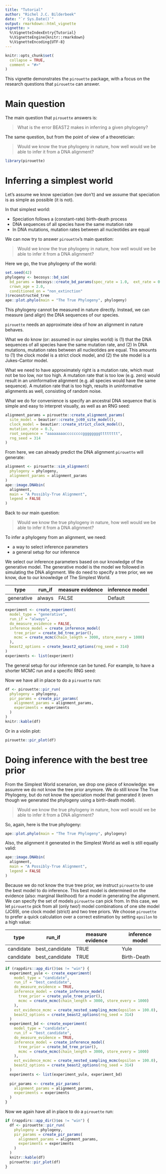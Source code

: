 ```yaml
---
title: "Tutorial"
author: "Richel J.C. Bilderbeek"
date: "`r Sys.Date()`"
output: rmarkdown::html_vignette
vignette: >
  %\VignetteIndexEntry{Tutorial}
  %\VignetteEngine{knitr::rmarkdown}
  %\VignetteEncoding{UTF-8}
---
```


```r
knitr::opts_chunk$set(
  collapse = TRUE,
  comment = "#>"
)
```

This vignette demonstrates the `pirouette` package, 
with a focus on the research questions that `pirouette` can answer.

# Main question

The main question that `pirouette` answers is:

> What is the error BEAST2 makes in inferring a given phylogeny?

The same question, but from the point of view of a theoretician:

> Would we know the true phylogeny in nature,
> how well would we be able to infer it 
> from a DNA alignment?

```r
library(pirouette)
```

# Inferring a simplest world

Let's assume we know speciation (we don't) and we assume that speciation
is as simple as possible (it is not). 

In that simplest world:

 * Speciation follows a (constant-rate) birth-death process
 * DNA sequences of all species have the same mutation rate
 * In DNA mutations, mutation rates between all nucleotides are equal

We can now try to answer `pirouette`'s main question: 

> Would we know the true phylogeny in nature,
> how well would we be able to infer it 
> from a DNA alignment?

Here we go, the true phylogeny of the world:

```r
set.seed(42)
phylogeny <- becosys::bd_sim(
  bd_params = becosys::create_bd_params(spec_rate = 1.0,  ext_rate = 0.1),
  crown_age = 2.0,
  conditioned_on = "non_extinction"
)$reconstructed_tree
ape::plot.phylo(main = "The True Phylogeny", phylogeny)
```
 
This phylogeny cannot be measured in nature directly. Instead, we can measure 
(and align) the DNA sequences of our species. 

`pirouette` needs an approximate idea of how an alignment in nature behaves.

What we do know (or: assumed in our simples world) 
is (1) that the DNA sequences of all species have the same 
mutation rate, and (2) In DNA mutations, mutation rates between all nucleotides 
are equal. This amounts to (1) the clock model is a strict clock model, 
and (2) the site model is a Jukes-Cantor model.

What we need to have approximately right is a mutation rate, which must not
be too low, nor too high.
A mutation rate that is too low (e.g. zero) would result in an uninformative 
alignment (e.g. all species would have the same sequence). 
A mutation rate that is too high, results in uninformative alignments as well,
consisting of random noise.

What we do for convenience is specify an ancestral DNA sequence
that is simple and easy to interpret visually, as well 
as an RNG seed:

```r
alignment_params = pirouette::create_alignment_params(
  site_model = beautier::create_jc69_site_model(),
  clock_model = beautier::create_strict_clock_model(),
  mutation_rate = 0.3,
  root_sequence = "aaaaaaaaccccccccggggggggtttttttt", 
  rng_seed = 314
)
```

From here, we can already predict the DNA alignment `pirouette` will generate:

```r
alignment <- pirouette::sim_alignment(
  phylogeny = phylogeny, 
  alignment_params = alignment_params
) 
ape::image.DNAbin(
  alignment,
  main = "A Possibly-True Alignment",
  legend = FALSE
)
```

Back to our main question:

> Would we know the true phylogeny in nature,
> how well would we be able to infer it 
> from a DNA alignment?

To infer a phylogeny from an alignment, we need:

 * a way to select inference parameters
 * a general setup for our inference

We select our inference parameters based on our knowledge of the
generative model. The generative model is the model we followed in simulating
the DNA alignment. We do need to specify a tree prior, we we know,
due to our knowledge of The Simplest World.

type       | run_if         | measure evidence  | inference model
-----------|----------------|-------------------|-----------
generative | always         |FALSE              | Default

```r
experiment <- create_experiment(
  model_type = "generative",
  run_if = "always",
  do_measure_evidence = FALSE,
  inference_model = create_inference_model(
    tree_prior = create_bd_tree_prior(),
    mcmc = create_mcmc(chain_length = 3000, store_every = 1000)
  ),
  beast2_options = create_beast2_options(rng_seed = 314)
)
experiments <- list(experiment)
```

The general setup for our inference can be tuned. For example,
to have a shorter MCMC run and a specific RNG seed:

Now we have all in place to do a `pirouette` run:

```r
df <- pirouette::pir_run(
  phylogeny = phylogeny,
  pir_params = create_pir_params(
    alignment_params = alignment_params,
    experiments = experiments
  )
)
knitr::kable(df)
```

Or in a violin plot:

```r
pirouette::pir_plot(df)
```

# Doing inference with the best tree prior

From the Simplest World scenarion, we drop one piece of knowledge:
we assumre we do not know the tree prior anymore. We do still know
The True Phylogeny, but do not know the speciation model that generated 
it (even though we generated the phylogeny using a birth-death model).

> Would we know the true phylogeny in nature,
> how well would we be able to infer it 
> from a DNA alignment?

So, again, here is the true phylogeny:

```r
ape::plot.phylo(main = "The True Phylogeny", phylogeny)
```

Also, the alignment it generated in the Simplest World
as well is still equally valid:

```r
ape::image.DNAbin(
  alignment,
  main = "A Possibly-True Alignment",
  legend = FALSE
)
```

Because we do not know the true tree prior, we instruct `pirouette`
to use the best model to do inference. This best model is determined
on the evidence (also: marginal likelihood) for a model in generating
the alignment. We can specify the set of models `pirouette` can pick from.
In this case, we let `pirouette` pick from all (only two!) model combinations
of one site model (JC69), one clock model (strict) and two tree priors.
We choose `pirouette` to prefer a quick calculation over a
correct estimation by setting `epsilon` to a high value:

type       | run_if         | measure evidence | inference model
-----------|----------------|------------------|----------------
candidate  | best_candidate |TRUE              |Yule       
candidate  | best_candidate |TRUE              |Birth-Death

```r
if (rappdirs::app_dir()$os != "win") {
  experiment_yule <- create_experiment(
    model_type = "candidate",
    run_if = "best_candidate",
    do_measure_evidence = TRUE,
    inference_model = create_inference_model(
      tree_prior = create_yule_tree_prior(),
      mcmc = create_mcmc(chain_length = 3000, store_every = 1000)
    ),
    est_evidence_mcmc = create_nested_sampling_mcmc(epsilon = 100.0),
    beast2_options = create_beast2_options(rng_seed = 314)
  )
  experiment_bd <- create_experiment(
    model_type = "candidate",
    run_if = "best_candidate",
    do_measure_evidence = TRUE,
    inference_model = create_inference_model(
      tree_prior = create_bd_tree_prior(),
      mcmc = create_mcmc(chain_length = 3000, store_every = 1000)
    ),
    est_evidence_mcmc = create_nested_sampling_mcmc(epsilon = 100.0),
    beast2_options = create_beast2_options(rng_seed = 314)
  )
  experiments <- list(experiment_yule, experiment_bd)
  
  pir_params <- create_pir_params(
    alignment_params = alignment_params,
    experiments = experiments
  )
}
```

Now we again have all in place to do a `pirouette` run:

```r
if (rappdirs::app_dir()$os != "win") {
  df <- pirouette::pir_run(
    phylogeny = phylogeny,
    pir_params = create_pir_params(
      alignment_params = alignment_params,
      experiments = experiments
    )
  )
  knitr::kable(df)
  pirouette::pir_plot(df)
}
```
